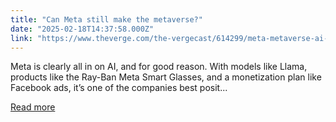 ```yaml
---
title: "Can Meta still make the metaverse?"
date: "2025-02-18T14:37:58.000Z"
link: "https://www.theverge.com/the-vergecast/614299/meta-metaverse-ai-plans-2025"
---
```


Meta is clearly all in on AI, and for good reason. With models like Llama, products like the Ray-Ban Meta Smart Glasses, and a monetization plan like Facebook ads, it’s one of the companies best posit...

[Read more](https://www.theverge.com/the-vergecast/614299/meta-metaverse-ai-plans-2025)
